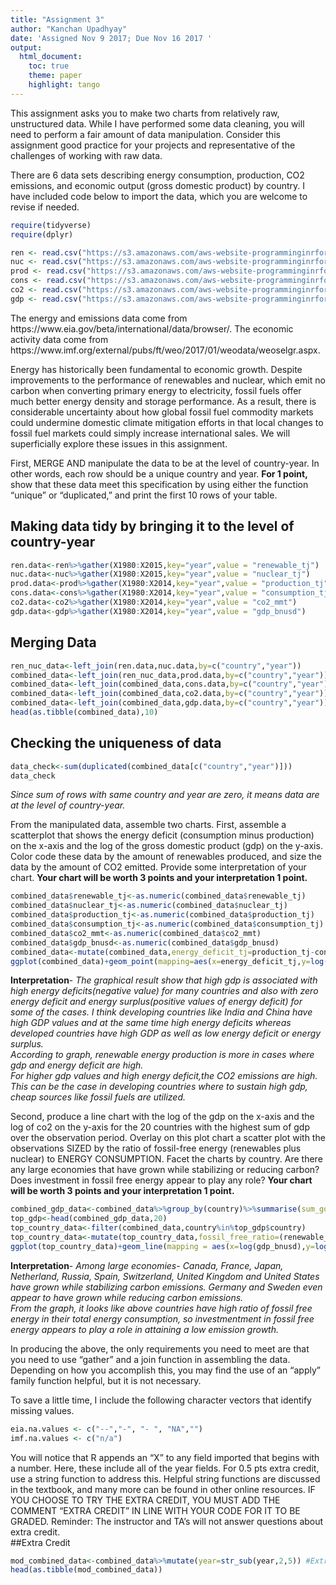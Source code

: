 ```yaml
---
title: "Assignment 3"
author: "Kanchan Upadhyay"
date: 'Assigned Nov 9 2017; Due Nov 16 2017 '
output: 
  html_document:
    toc: true
    theme: paper
    highlight: tango
---
```


This assignment asks you to make two charts from relatively raw, unstructured data. While I have performed some data cleaning, you will need to perform a fair amount of data manipulation. Consider this assignment good practice for your projects and representative of the challenges of working with raw data. 

There are 6 data sets describing energy consumption, production, CO2 emissions, and economic output (gross domestic product) by country. I have included code below to import the data, which you are welcome to revise if needed. 
```r
require(tidyverse)
require(dplyr)
```

```r
ren <- read.csv("https://s3.amazonaws.com/aws-website-programminginrforanalytics-tbal0/data/EIA_renewables_terajoules.csv", header = TRUE)
nuc <- read.csv("https://s3.amazonaws.com/aws-website-programminginrforanalytics-tbal0/data/EIA_nuclear_terajoules.csv", header = TRUE)
prod <- read.csv("https://s3.amazonaws.com/aws-website-programminginrforanalytics-tbal0/data/EIA_production_terajoules.csv", header = TRUE)
cons <- read.csv("https://s3.amazonaws.com/aws-website-programminginrforanalytics-tbal0/data/EIA_consumption_terajoules.csv", header = TRUE)
co2 <- read.csv("https://s3.amazonaws.com/aws-website-programminginrforanalytics-tbal0/data/EIA_CO2_million_metric_tonnes.csv", header = TRUE)
gdp <- read.csv("https://s3.amazonaws.com/aws-website-programminginrforanalytics-tbal0/data/WEO_gdp_billions_US_dollars.csv", header = TRUE)
```

The energy and emissions data come from https://www.eia.gov/beta/international/data/browser/.
The economic activity data come from https://www.imf.org/external/pubs/ft/weo/2017/01/weodata/weoselgr.aspx.

Energy has historically been fundamental to economic growth. Despite improvements to the performance of renewables and nuclear, which emit no carbon when converting primary energy to electricity, fossil fuels offer much better energy density and storage performance. As a result, there is considerable uncertainty about how global fossil fuel commodity markets could undermine domestic climate mitigation efforts in that local changes to fossil fuel markets could simply increase international sales.  We will superficially explore these issues in this assignment.

First, MERGE AND manipulate the data to be at the level of country-year. In other words, each row should be a unique country and year. **For 1 point,** show that these data meet this specification by using either the function "unique" or "duplicated," and print the first 10 rows of your table.  

## Making data tidy by bringing it to the level of country-year
```r
ren.data<-ren%>%gather(X1980:X2015,key="year",value = "renewable_tj")
nuc.data<-nuc%>%gather(X1980:X2015,key="year",value = "nuclear_tj")
prod.data<-prod%>%gather(X1980:X2014,key="year",value = "production_tj")
cons.data<-cons%>%gather(X1980:X2014,key="year",value = "consumption_tj")
co2.data<-co2%>%gather(X1980:X2014,key="year",value = "co2_mmt")
gdp.data<-gdp%>%gather(X1980:X2014,key="year",value = "gdp_bnusd")
```
## Merging Data
```r
ren_nuc_data<-left_join(ren.data,nuc.data,by=c("country","year"))
combined_data<-left_join(ren_nuc_data,prod.data,by=c("country","year"))
combined_data<-left_join(combined_data,cons.data,by=c("country","year"))
combined_data<-left_join(combined_data,co2.data,by=c("country","year"))
combined_data<-left_join(combined_data,gdp.data,by=c("country","year"))
head(as.tibble(combined_data),10)
```
## Checking the uniqueness of data  
```r
data_check<-sum(duplicated(combined_data[c("country","year")]))
data_check
```

*Since sum of rows with same country and year are zero, it means data are at the level of country-year.*

From the manipulated data, assemble two charts. First, assemble a scatterplot that shows the energy deficit (consumption minus production) on the x-axis and the log of the gross domestic product (gdp) on the y-axis. Color code these data by the amount of renewables produced, and size the data by the amount of CO2 emitted. Provide some interpretation of your chart. **Your chart will be worth 3 points and your interpretation 1 point.**
```r
combined_data$renewable_tj<-as.numeric(combined_data$renewable_tj)
combined_data$nuclear_tj<-as.numeric(combined_data$nuclear_tj)
combined_data$production_tj<-as.numeric(combined_data$production_tj)
combined_data$consumption_tj<-as.numeric(combined_data$consumption_tj)
combined_data$co2_mmt<-as.numeric(combined_data$co2_mmt)
combined_data$gdp_bnusd<-as.numeric(combined_data$gdp_bnusd)
combined_data<-mutate(combined_data,energy_deficit_tj=production_tj-consumption_tj)
ggplot(combined_data)+geom_point(mapping=aes(x=energy_deficit_tj,y=log(gdp_bnusd),colour=renewable_tj,size=co2_mmt))
```

**Interpretation**- *The graphical result show that high gdp is associated with high energy deficits(negative value) for many countries and also with zero energy deficit and energy surplus(positive values of energy deficit) for some of the cases. I think developing countries like India and China have high GDP values and at the same time high energy deficits whereas developed countries have high GDP as well as low energy deficit or energy surplus.  
According to graph, renewable energy production is more in cases where gdp and energy deficit are high.  
For higher gdp values and high energy deficit,the CO2 emissions are high. This can be the case in developing countries where to sustain high gdp, cheap sources like fossil fuels are utilized.*  

Second, produce a line chart with the log of the gdp on the x-axis and the log of co2 on the y-axis for the 20 countries with the highest sum of gdp over the observation period. Overlay on this plot chart a scatter plot with the observations SIZED by the ratio of fossil-free energy (renewables plus nuclear) to ENERGY CONSUMPTION. Facet the charts by country. Are there any large economies that have grown while stabilizing or reducing carbon? Does investment in fossil free energy appear to play any role? **Your chart will be worth 3 points and your interpretation 1 point.**
```r
combined_gdp_data<-combined_data%>%group_by(country)%>%summarise(sum_gdp=sum(gdp_bnusd,na.rm=TRUE))%>%arrange(-sum_gdp)
top_gdp<-head(combined_gdp_data,20)
top_country_data<-filter(combined_data,country%in%top_gdp$country)
top_country_data<-mutate(top_country_data,fossil_free_ratio=(renewable_tj+nuclear_tj)/consumption_tj)
ggplot(top_country_data)+geom_line(mapping = aes(x=log(gdp_bnusd),y=log(co2_mmt)))+facet_wrap(~country,nrow =4)+geom_point(mapping = aes(x=log(gdp_bnusd),y=log(co2_mmt),size =fossil_free_ratio))
```

**Interpretation**- *Among large economies- Canada, France, Japan, Netherland, Russia, Spain, Switzerland, United Kingdom and United States have grown while stabilizing carbon emissions. Germany and Sweden even appear to have grown while reducing carbon emissions.  
From the graph, it looks like above countries have high ratio of fossil free energy in their total energy consumption, so investmentment in fossil free energy appears to play a role in attaining a low emission growth.*   

In producing the above, the only requirements you need to meet are that you need to use "gather" and a join function in assembling the data. Depending on how you accomplish this, you may find the use of an "apply" family function helpful, but it is not necessary.  

To save a little time, I include the following character vectors that identify missing values. 

```r
eia.na.values <- c("--","-", "- ", "NA","")
imf.na.values <- c("n/a")
```

You will notice that R appends an "X" to any field imported that begins with a number. Here, these include all of the year fields. For 0.5 pts extra credit, use a string function to address this. Helpful string functions are discussed in the textbook, and many more can be found in other online resources. IF YOU CHOOSE TO TRY THE EXTRA CREDIT, YOU MUST ADD THE COMMENT "EXTRA CREDIT" IN LINE WITH YOUR CODE FOR IT TO BE GRADED. Reminder: The instructor and TA's will not answer questions about extra credit.  
##Extra Credit
```r
mod_combined_data<-combined_data%>%mutate(year=str_sub(year,2,5)) #Extra credit
head(as.tibble(mod_combined_data))
```

